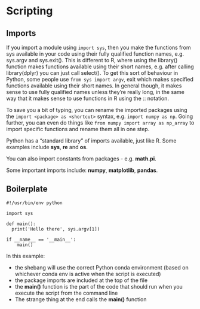 # Scripting

## Imports

If you import a module using `import sys`, then you make the functions from sys
available in your code using their fully qualified function names, e.g.
sys.argv and sys.exit(). This is different to R, where using the library()
function makes functions available using their short names, e.g. after calling
library(dplyr) you can just call select(). To get this sort of behaviour in
Python, some people use `from sys import argv`, exit which makes specified
functions available using their short names. In general though, it makes sense
to use fully qualified names unless they're really long, in the same way that
it makes sense to use functions in R using the :: notation.

To save you a bit of typing, you can rename the imported packages using the
`import <package> as <shortcut>` syntax, e.g. `import numpy as np`. Going
further, you can even do things like `from numpy import array as np_array` to
import specific functions and rename them all in one step.

Python has a "standard library" of imports available, just like R. Some
examples include **sys**, **re** and **os**.

You can also import constants from packages - e.g. **math.pi**.

Some important imports include: **numpy**, **matplotlib**, **pandas**.

## Boilerplate

```
#!/usr/bin/env python

import sys

def main():
  print('Hello there', sys.argv[1])

if __name__ == '__main__':
    main()
```

In this example:

* the shebang will use the correct Python conda environment (based on whichever
  conda env is active when the script is executed)
* the package imports are included at the top of the file
* the **main()** function is the part of the code that should run when you
  execute the script from the command line
* The strange thing at the end calls the **main()** function
